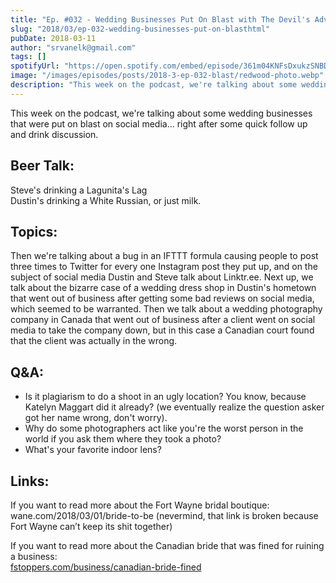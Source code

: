 ```yaml
---
title: "Ep. #032 - Wedding Businesses Put On Blast with The Devil's Advocate"
slug: "2018/03/ep-032-wedding-businesses-put-on-blasthtml"
pubDate: 2018-03-11
author: "srvanelk@gmail.com"
tags: []
spotifyUrl: "https://open.spotify.com/embed/episode/361m04KNFsDxukzSNBDvEE?utm_source=generator"
image: "/images/episodes/posts/2018-3-ep-032-blast/redwood-photo.webp"
description: "This week on the podcast, we're talking about some wedding businesses that were put on blast on social media... right after some quick follow up and drink discussion. Steve's drinking a Lagunita's Lag and Dustin's drinking a White Russian, or just milk. Then we're talking about a bug in an IFTTT formula causing people to post three times to Twitter for every one Instagram post they put up, and on the subject of social media Dustin and Steve talk about Linktr.ee. Next up, we talk about the bizarre case of a wedding dress shop in Dustin's hometown that went out of business after getting some bad reviews on social media, which seemed to be warranted. Then we talk about a wedding photography company in Canada that went out of business after a client went on social media to take the company down, but in this case a Canadian court found that the client was actually in the wrong."
---
```


This week on the podcast, we're talking about some wedding businesses that were put on blast on social media... right after some quick follow up and drink discussion. 

## Beer Talk:
Steve's drinking a Lagunita's Lag  
Dustin's drinking a White Russian, or just milk. 

## Topics:
Then we're talking about a bug in an IFTTT formula causing people to post three times to Twitter for every one Instagram post they put up, and on the subject of social media Dustin and Steve talk about Linktr.ee. Next up, we talk about the bizarre case of a wedding dress shop in Dustin's hometown that went out of business after getting some bad reviews on social media, which seemed to be warranted. Then we talk about a wedding photography company in Canada that went out of business after a client went on social media to take the company down, but in this case a Canadian court found that the client was actually in the wrong.

## Q&A:
- Is it plagiarism to do a shoot in an ugly location? You know, because Katelyn Maggart did it already? (we eventually realize the question asker got her name wrong, don't worry).
- Why do some photographers act like you're the worst person in the world if you ask them where they took a photo?
- What's your favorite indoor lens?

## Links:
If you want to read more about the Fort Wayne bridal boutique: 
wane.com/2018/03/01/bride-to-be 
(nevermind, that link is broken because Fort Wayne can’t keep its shit together)

If you want to read more about the Canadian bride that was fined for ruining a business:  
[fstoppers.com/business/canadian-bride-fined](https://fstoppers.com/business/canadian-bride-fined-115000-after-online-hate-campaign-against-wedding-227591)
